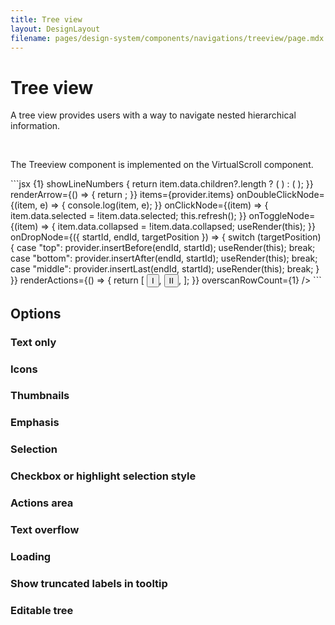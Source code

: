 ```yaml
---
title: Tree view
layout: DesignLayout
filename: pages/design-system/components/navigations/treeview/page.mdx
---
```




# Tree view

A tree view provides users with a way to navigate nested hierarchical information.

<MainView />

&nbsp;

The Treeview component is implemented on the VirtualScroll component.

<CodeView>
  <CodeViewItem title="Sapa">
    ```jsx {1} showLineNumbers
    <TreeView
      draggable={true}
      // selectionStyle="checkbox"
      renderContext={(item) => {
        return item.data.children?.length ? (
          <FolderFilled />
        ) : (
          <DescriptionFilled />
        );
      }}
      renderArrow={() => {
        return <ChevronRightFilled />;
      }}
      items={provider.items}
      onDoubleClickNode={(item, e) => {
        console.log(item, e);
      }}
      onClickNode={(item) => {
        item.data.selected = !item.data.selected;
        this.refresh();
      }}
      onToggleNode={(item) => {
        item.data.collapsed = !item.data.collapsed;
        useRender(this);
      }}
      onDropNode={({ startId, endId, targetPosition }) => {
        switch (targetPosition) {
          case "top":
            provider.insertBefore(endId, startId);
            useRender(this);
            break;
          case "bottom":
            provider.insertAfter(endId, startId);
            useRender(this);
            break;
          case "middle":
            provider.insertLast(endId, startId);
            useRender(this);
            break;
        }
      }}
      renderActions={() => {
        return [
          <Button quiet shape="square" iconOnly>
            I
          </Button>,
          <Button quiet shape="square" iconOnly>
            II
          </Button>,
        ];
      }}
      overscanRowCount={1}
    />
    ```
  </CodeViewItem>
</CodeView>

## Options

### Text only

<OptionsView />

### Icons

<IconsView />

### Thumbnails

<ThumbnailsView />

### Emphasis

<EmphasisView />

### Selection

<SelectionView />

### Checkbox or highlight selection style

<SelectionStyleView />

### Actions area

<ActionsAreaView />

### Text overflow

<TextOverflowView />

### Loading

<LoadingView />

### Show truncated labels in tooltip

<TooltipView />

### Editable tree

<EditableTreeView />
